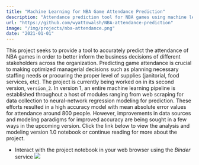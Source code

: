 ```yaml
---
title: "Machine Learning for NBA Game Attendance Prediction"
description: "Attendance prediction tool for NBA games using machine learning. Full pipeline implemented in Python from data ingestion to prediction. Attained mean absolute error of around 800 people (about 5% capacity) on test set."
url: "https://github.com/wyattowalsh/NBA-attendance-prediction"
image: "/img/projects/nba-attendance.png"
date: "2021-01-01"
---
```


This project seeks to provide a tool to accurately predict the attendance of NBA games in order to better inform the business decisions of different stakeholders across the organization. Predicting game attendance is crucial to making optimized managerial decisions such as planning necessary staffing needs or procuring the proper level of supplies (janitorial, food services, etc). The project is currently being worked on in its second version, `version_2`. In version 1, an entire machine learning pipeline is established throughout a host of modules ranging from web scraping for data collection to neural-network regression modeling for prediction. These efforts resulted in a high accuracy model with mean absolute error values for attendance around 800 people. However, improvements in data sources and modeling paradigms for improved accuracy are being sought in a few ways in the upcoming version. Click the link below to view the analysis and modeling version 1.0 notebook or continue reading for more about the project.

- Interact with the project notebook in your web browser using the <i>Binder</i> service <a target="_blank" rel="noopener noreferrer" href="https://mybinder.org/v2/gh/wyattowalsh/NBA-attendance-prediction/HEAD?filepath=nb.ipynb"> <img src="https://mybinder.org/badge_logo.svg"/></a>
